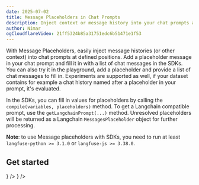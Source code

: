 ```yaml
---
date: 2025-07-02
title: Message Placeholders in Chat Prompts
description: Inject context or message history into your chat prompts at just the right spot.
author: Nimar
ogCloudflareVideo: 21ff5324b85a31751edc6b51471e1f53
---
```



<ChangelogHeader />

With Message Placeholders, easily inject message histories (or other context) into chat prompts at defined positions.
Add a placeholder message in your chat prompt and fill it in with a list of chat messages in the SDKs.
You can also try it in the playground, add a placeholder and provide a list of chat messages to fill in.
Experiments are supported as well, if your dataset contains for example a chat history named after a placeholder in your prompt, it's evaluated.

In the SDKs, you can fill in values for placeholders by calling the `compile(variables, placeholders)` method.
To get a Langchain compatible prompt, use the `getLangchainPrompt(...)` method.
Unresolved placeholders will be returned as a Langchain `MessagesPlaceholder` object for further processing.

**Note**: to use Message placeholders with SDKs, you need to run at least `langfuse-python >= 3.1.0` or `langfuse-js >= 3.38.0`.

## Get started


<Cards num={2}>
  <Card title="Chat Message Placeholder Docs" href="/docs/prompt-management/features/message-placeholders" icon={<Book />} />
  <Card title="Chat Message Placeholders in Experiments" href="/docs/evaluation/dataset-runs/run-via-ui#prerequisites" icon={<Book />} />
</Cards>
